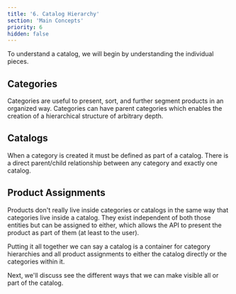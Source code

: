 ```yaml
---
title: '6. Catalog Hierarchy'
section: 'Main Concepts'
priority: 6
hidden: false
---
```


To understand a catalog, we will begin by understanding the individual pieces.

## Categories

Categories are useful to present, sort, and further segment products in an organized way. Categories can have parent categories which enables the creation of a hierarchical structure of arbitrary depth.

<!-- ![TODO:add-graphic-of-category-hierarchy] -->

## Catalogs

When a category is created it must be defined as part of a catalog. There is a direct parent/child relationship between any category and exactly one catalog.

<!-- ![TODO:add-graphic-of-category-hierarchy-within-catalog] -->

## Product Assignments

Products don't really live inside categories or catalogs in the same way that categories live inside a catalog. They exist independent of both those entities but can be assigned to either, which allows the API to present the product as part of them (at least to the user).

<!-- ![TODO:add-graphic-of-category-hierarchy-within-catalog-with-product-assignments-products-existing-outside] -->

Putting it all together we can say a catalog is a container for category hierarchies and all product assignments to either the catalog directly or the categories within it.

Next, we'll discuss see the different ways that we can make visible all or part of the catalog.
